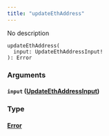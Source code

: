 ```yaml
---
title: "updateEthAddress"
---
```


No description

```
updateEthAddress(
  input: UpdateEthAddressInput!
): Error

```

### Arguments[](#arguments "Direct link to heading")

#### `input` ([UpdateEthAddressInput](/developer/graphql-api/references/inputs/update-eth-address-input))[](#input-updateethaddressinput "Direct link to heading")

### Type[](#type "Direct link to heading")

#### [Error](/developer/graphql-api/references/objects/error)[](#error "Direct link to heading")
